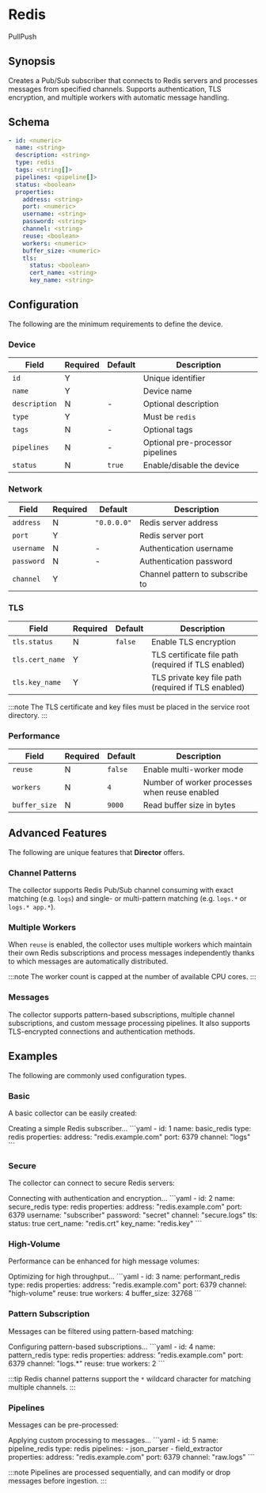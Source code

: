 # Redis

<span className="theme-doc-version-badge badge badge--secondary">Pull</span><span className="theme-doc-version-badge badge badge--secondary">Push</span>

## Synopsis

Creates a Pub/Sub subscriber that connects to Redis servers and processes messages from specified channels. Supports authentication, TLS encryption, and multiple workers with automatic message handling.

## Schema

```yaml
- id: <numeric>
  name: <string>
  description: <string>
  type: redis
  tags: <string[]>
  pipelines: <pipeline[]>
  status: <boolean>
  properties:
    address: <string>
    port: <numeric>
    username: <string>
    password: <string>
    channel: <string>
    reuse: <boolean>
    workers: <numeric>
    buffer_size: <numeric>
    tls:
      status: <boolean>
      cert_name: <string>
      key_name: <string>
```

## Configuration

The following are the minimum requirements to define the device.

### Device

|Field|Required|Default|Description|
|---|---|---|---|
|`id`|Y||Unique identifier|
|`name`|Y||Device name|
|`description`|N|-|Optional description|
|`type`|Y||Must be `redis`|
|`tags`|N|-|Optional tags|
|`pipelines`|N|-|Optional pre-processor pipelines|
|`status`|N|`true`|Enable/disable the device|

### Network

|Field|Required|Default|Description|
|---|---|---|---|
|`address`|N|`"0.0.0.0"`|Redis server address|
|`port`|Y||Redis server port|
|`username`|N|-|Authentication username|
|`password`|N|-|Authentication password|
|`channel`|Y||Channel pattern to subscribe to|

### TLS

|Field|Required|Default|Description|
|---|---|---|---|
|`tls.status`|N|`false`|Enable TLS encryption|
|`tls.cert_name`|Y||TLS certificate file path (required if TLS enabled)|
|`tls.key_name`|Y||TLS private key file path (required if TLS enabled)|

:::note
The TLS certificate and key files must be placed in the service root directory.
:::

### Performance

|Field|Required|Default|Description|
|---|---|---|---|
|`reuse`|N|`false`|Enable multi-worker mode|
|`workers`|N|`4`|Number of worker processes when reuse enabled|
|`buffer_size`|N|`9000`|Read buffer size in bytes|

## Advanced Features

The following are unique features that **Director** offers.

### Channel Patterns

The collector supports Redis Pub/Sub channel consuming with exact matching (e.g. `logs`) and single- or multi-pattern matching (e.g. `logs.*` or `logs.* app.*`).

### Multiple Workers

When `reuse` is enabled, the collector uses multiple workers which maintain their own Redis subscriptions and process messages independently thanks to which messages are automatically distributed.

:::note
The worker count is capped at the number of available CPU cores.
:::

### Messages

The collector supports pattern-based subscriptions, multiple channel subscriptions, and custom message processing pipelines. It also supports TLS-encrypted connections and authentication methods.

## Examples

The following are commonly used configuration types.

### Basic

A basic collector can be easily created:

<ExampleGrid>
  <CommentCol>
    Creating a simple Redis subscriber...
  </CommentCol>
  <CodeCol>
    ```yaml
    - id: 1
      name: basic_redis
      type: redis
      properties:
        address: "redis.example.com"
        port: 6379
        channel: "logs"
    ```
  </CodeCol>
</ExampleGrid>

### Secure

The collector can connect to secure Redis servers:

<ExampleGrid>
  <CommentCol>
    Connecting with authentication and encryption...
  </CommentCol>
  <CodeCol>
    ```yaml
    - id: 2
      name: secure_redis
      type: redis
      properties:
        address: "redis.example.com"
        port: 6379
        username: "subscriber"
        password: "secret"
        channel: "secure.logs"
        tls:
          status: true
          cert_name: "redis.crt"
          key_name: "redis.key"
    ```
  </CodeCol>
</ExampleGrid>

### High-Volume

Performance can be enhanced for high message volumes:

<ExampleGrid>
  <CommentCol>
    Optimizing for high throughput...
  </CommentCol>
  <CodeCol>
    ```yaml
    - id: 3
      name: performant_redis
      type: redis
      properties:
        address: "redis.example.com"
        port: 6379
        channel: "high-volume"
        reuse: true
        workers: 4
        buffer_size: 32768
    ```
  </CodeCol>
</ExampleGrid>

### Pattern Subscription

Messages can be filtered using pattern-based matching:

<ExampleGrid>
  <CommentCol>
    Configuring pattern-based subscriptions...
  </CommentCol>
  <CodeCol>
    ```yaml
    - id: 4
      name: pattern_redis
      type: redis
      properties:
        address: "redis.example.com"
        port: 6379
        channel: "logs.*"
        reuse: true
        workers: 2
    ```
  </CodeCol>
</ExampleGrid>

:::tip
Redis channel patterns support the `*` wildcard character for matching multiple channels.
:::

### Pipelines

Messages can be pre-processed:

<ExampleGrid>
  <CommentCol>
    Applying custom processing to messages...
  </CommentCol>
  <CodeCol>
    ```yaml
    - id: 5
      name: pipeline_redis
      type: redis
      pipelines:
        - json_parser
        - field_extractor
      properties:
        address: "redis.example.com"
        port: 6379
        channel: "raw.logs"
    ```
  </CodeCol>
</ExampleGrid>

:::note
Pipelines are processed sequentially, and can modify or drop messages before ingestion.
:::

